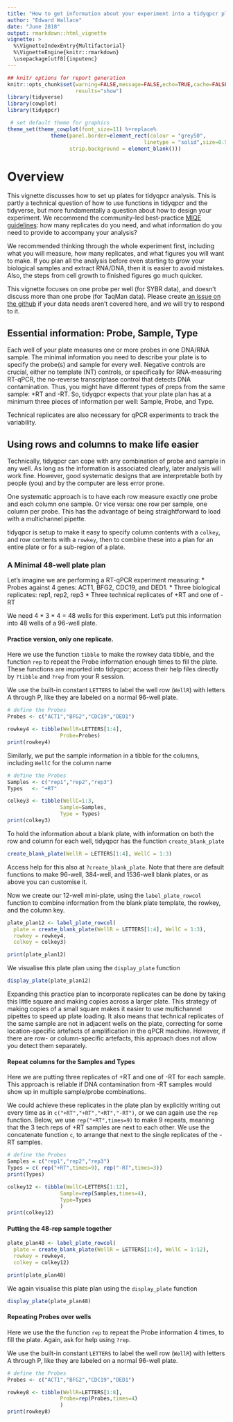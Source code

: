 ```yaml
---
title: "How to get information about your experiment into a tidyqpcr plate plan"
author: "Edward Wallace"
date: "June 2018"
output: rmarkdown::html_vignette
vignette: >
  %\VignetteIndexEntry{Multifactorial}
  %\VignetteEngine{knitr::rmarkdown}
  \usepackage[utf8]{inputenc}
---
```



```r

## knitr options for report generation
knitr::opts_chunk$set(warning=FALSE,message=FALSE,echo=TRUE,cache=FALSE,
                      results="show")
library(tidyverse)
library(cowplot)
library(tidyqpcr)

 # set default theme for graphics
theme_set(theme_cowplot(font_size=11) %+replace% 
              theme(panel.border=element_rect(colour = "grey50",
                                            linetype = "solid",size=0.5),
                    strip.background = element_blank()))
```

# Overview

This vignette discusses how to set up plates for tidyqpcr analysis. This is partly a technical question of how to use functions in tidyqpcr and the tidyverse, but more fundamentally a question about how to design your experiment. We recommend the community-led best-practice [MIQE guidelines](https://academic.oup.com/clinchem/article/55/4/611/5631762): how many replicates do you need, and what information do you need to provide to accompany your analysis?

We recommended thinking through the whole experiment first, including what you will measure, how many replicates, and what figures you will want to make. If you plan all the analysis before even starting to grow your biological samples and extract RNA/DNA, then it is easier to avoid mistakes. Also, the steps from cell growth to finished figures go much quicker.

This vignette focuses on one probe per well (for SYBR data), and doesn't discuss more than one probe (for TaqMan data). Please create [an issue on the github](https://github.com/ewallace/tidyqpcr/issue) if your data needs aren't covered here, and we will try to respond to it.

## Essential information: Probe, Sample, Type

Each well of your plate measures one or more probes in one DNA/RNA sample. The minimal information you need to describe your plate is to specify the probe(s) and sample for every well. Negative controls are crucial, either no template (NT) controls, or specifically for RNA-measuring RT-qPCR, the no-reverse transcriptase control that detects DNA contamination. Thus, you might have different types of preps from the same sample: +RT and -RT. So, tidyqpcr expects that your plate plan has at a minimum three pieces of information per well: Sample, Probe, and Type.

Technical replicates are also necessary for qPCR experiments to track the variability.

## Using rows and columns to make life easier

Technically, tidyqpcr can cope with any combination of probe and sample in any well. As long as the information is associated clearly, later analysis will work fine. However, good systematic designs that are interpretable both by people (you) and by the computer are less error prone.

One systematic approach is to have each row measure exactly one probe and each column one sample. Or vice versa: one row per sample, one column per probe. This has the advantage of being straightforward to load with a multichannel pipette. 

tidyqpcr is setup to make it easy to specify column contents with a `colkey`, and row contents with a `rowkey`, then to combine these into a plan for an entire plate or for a sub-region of a plate. 

### A Minimal 48-well plate plan

Let's imagine we are performing a RT-qPCR experiment measuring:
* Probes against 4 genes: ACT1, BFG2, CDC19, and DED1. 
* Three biological replicates: rep1, rep2, rep3
* Three technical replicates of +RT and one of -RT

We need 4 * 3 * 4 = 48 wells for this experiment. Let's put this information into 48 wells of a 96-well plate.

#### Practice version, only one replicate.

Here we use the function `tibble` to make the rowkey data tibble, and the function `rep` to repeat the Probe information enough times to fill the plate. These functions are imported into tidyqpcr; access their help files directly by `?tibble` and `?rep` from your R session.

We use the built-in constant `LETTERS` to label the well row (`WellR`) with letters A through P, like they are labeled on a normal 96-well plate.

```r
# define the Probes
Probes <- c("ACT1","BFG2","CDC19","DED1")

rowkey4 <- tibble(WellR=LETTERS[1:4],
                 Probe=Probes) 
print(rowkey4)
```

Similarly, we put the sample information in a tibble for the columns, including `WellC` for the column name

```r
# define the Probes
Samples <- c("rep1","rep2","rep3")
Types   <- "+RT"

colkey3 <- tibble(WellC=1:3,
                 Sample=Samples,
                 Type = Types) 
print(colkey3)
```

To hold the information about a blank plate, with information on both the row and column for each well, tidyqpcr has the function `create_blank_plate`


```r

create_blank_plate(WellR = LETTERS[1:4], WellC = 1:3)

```

Access help for this also at `?create_blank_plate`. Note that there are default functions to make 96-well, 384-well, and 1536-well blank plates, or as above you can customise it.

Now we create our 12-well mini-plate, using the `label_plate_rowcol` function to combine information from the  blank plate template, the rowkey, and the column key. 

```r

plate_plan12 <- label_plate_rowcol(
  plate = create_blank_plate(WellR = LETTERS[1:4], WellC = 1:3),
  rowkey = rowkey4,
  colkey = colkey3)

print(plate_plan12)
```

We visualise this plate plan using the `display_plate` function

```r
display_plate(plate_plan12)
```

Expanding this practice plan to incorporate replicates can be done by taking this little square and making copies across a larger plate. This strategy of making copies of a small square makes it easier to use multichannel pipettes to speed up plate loading. It also means that technical replicates of the same sample are not in adjacent wells on the plate, correcting for some  location-specific artefacts of amplification in the qPCR machine. However, if there are row- or column-specific artefacts, this approach does not allow you detect them separately.


#### Repeat columns for the Samples and Types

Here we are putting three replicates of +RT and one of -RT for each sample. This approach is reliable if DNA contamination from -RT samples would show up in multiple sample/probe combinations. 

We could achieve these replicates in the plate plan by explicitly writing out every time as in `c("+RT","+RT","+RT","-RT")`, or we can again use the `rep` function. Below, we use `rep("+RT",times=9)` to make 9 repeats, meaning that the 3 tech reps of +RT samples are next to each other. We use the concatenate function `c`, to arrange that next to the single replicates of the -RT samples. 

```r
# define the Probes
Samples = c("rep1","rep2","rep3")
Types = c( rep("+RT",times=9), rep("-RT",times=3))
print(Types)

colkey12 <- tibble(WellC=LETTERS[1:12],
                 Sample=rep(Samples,times=4),
                 Type=Types
                 ) 
print(colkey12)
```

#### Putting the 48-rep sample together

```r

plate_plan48 <- label_plate_rowcol(
  plate = create_blank_plate(WellR = LETTERS[1:4], WellC = 1:12),
  rowkey = rowkey4,
  colkey = colkey12)

print(plate_plan48)
```

We again visualise this plate plan using the `display_plate` function

```r
display_plate(plate_plan48)
```


#### Repeating Probes over wells

Here we use the  the function `rep` to repeat the Probe information 4 times, to fill the plate. Again, ask for help using `?rep`.

We use the built-in constant `LETTERS` to label the well row (`WellR`) with letters A through P, like they are labeled on a normal 96-well plate.

```r
# define the Probes
Probes <- c("ACT1","BFG2","CDC19","DED1")

rowkey8 <- tibble(WellR=LETTERS[1:8],
                 Probe=rep(Probes,times=4)
                 ) 
print(rowkey8)
```
